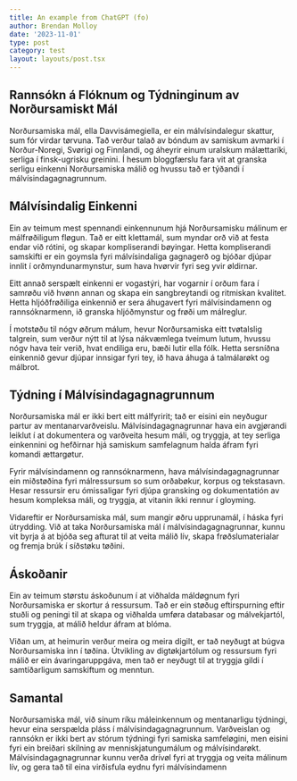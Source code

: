 ```yaml
---
title: An example from ChatGPT (fo)
author: Brendan Molloy
date: '2023-11-01'
type: post
category: test
layout: layouts/post.tsx
---
```


## Rannsókn á Flóknum og Týdninginum av Norðursamiskt Mál

Norðursamiska mál, ella Davvisámegiella, er ein málvísindalegur skattur, sum fór virdar tørvuna. Tað verður talað av bóndum av samiskum avmarki í Norður-Noregi, Svørigi og Finnlandi, og áheyrir einum uralskum málættaríki, serliga í finsk-ugrisku greinini. Í hesum bloggfærslu fara vit at granska serligu einkenni Norðursamiska málið og hvussu tað er týðandi í málvísindagagnagrunnum.

## Málvísindalig Einkenni

Ein av teimum mest spennandi einkennunum hjá Norðursamisku málinum er málfrøðiligum fløgun. Tað er eitt klettamál, sum myndar orð við at festa endar við rótini, og skapar kompliserandi bøyingar. Hetta kompliserandi samskifti er ein goymsla fyri málvísindaliga gagnagerð og bjóðar djúpar innlit í orðmyndunarmynstur, sum hava hvørvir fyri seg yvir øldirnar.

Eitt annað serspælt einkenni er vogastýri, har vogarnir í orðum fara í samrøðu við hvønn annan og skapa ein sangbreytandi og ritmiskan kvalitet. Hetta hljóðfrøðiliga einkennið er sera áhugavert fyri málvísindamenn og rannsóknarmenn, ið granska hljóðmynstur og frøði um málreglur.

Í motstøðu til nógv øðrum málum, hevur Norðursamiska eitt tvøtalslig talgrein, sum verður nýtt til at lýsa nákvæmlega tveimum lutum, hvussu nógv hava teir verið, hvat endiliga eru, bæði lutir ella fólk. Hetta sersníðna einkennið gevur djúpar innsigar fyri tey, ið hava áhuga á talmálarøkt og málbrot.

## Týdning í Málvísindagagnagrunnum

Norðursamiska mál er ikki bert eitt málfyririt; tað er eisini ein neyðugur partur av mentanarvarðveislu. Málvísindagagnagrunnar hava ein avgjørandi leiklut í at dokumentera og varðveita hesum máli, og tryggja, at tey serliga einkennini og hefðirnar hjá samiskum samfelagnum halda áfram fyri komandi ættargøtur.

Fyrir málvísindamenn og rannsóknarmenn, hava málvísindagagnagrunnar ein miðstøðina fyri málressursum so sum orðabøkur, korpus og tekstasavn. Hesar ressursir eru ómissaligar fyri djúpa gransking og dokumentatión av hesum kompleksa máli, og tryggja, at vitanin ikki rennur í gloyming.

Vidareftir er Norðursamiska mál, sum mangir øðru upprunamál, í háska fyri útrydding. Við at taka Norðursamiska mál í málvísindagagnagrunnar, kunnu vit byrja á at bjóða seg afturat til at veita málið lív, skapa frøðslumaterialar og fremja brúk í síðstøku tøðini.

## Áskoðanir

Ein av teimum størstu áskoðunum í at viðhalda máldøgnum fyri Norðursamiska er skortur á ressursum. Tað er ein støðug eftirspurning eftir stuðli og peningi til at skapa og viðhalda umføra databasar og málvekjartól, sum tryggja, at málið heldur áfram at blóma.

Viðan um, at heimurin verður meira og meira digilt, er tað neyðugt at búgva Norðursamiska inn í tøðina. Útvikling av digtøkjartólum og ressursum fyri málið er ein ávaringaruppgáva, men tað er neyðugt til at tryggja gildi í samtíðarligum samskiftum og menntun.

## Samantal

Norðursamiska mál, við sínum ríku máleinkennum og mentanarligu týdningi, hevur eina serspælda pláss í málvísindagagnagrunnum. Varðveislan og rannsókn er ikki bert av stórum týdningi fyri samiska samfeløgini, men eisini fyri ein breiðari skilning av menniskjatungumálum og málvísindarøkt. Málvísindagagnagrunnar kunnu verða drívøl fyri at tryggja og veita málinum lív, og gera tað til eina virðisfula eydnu fyri málvísindamenn
